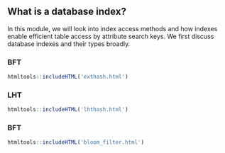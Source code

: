 ## What is a database index?

In this module, we will look into index access methods and how indexes enable efficient table access by attribute search keys. We first discuss database indexes and their types broadly.

### BFT
```r
htmltools::includeHTML('exthash.html')
```

### LHT
```r
htmltools::includeHTML('lhthash.html')
```

### BFT
```r
htmltools::includeHTML('bloom_filter.html')
```